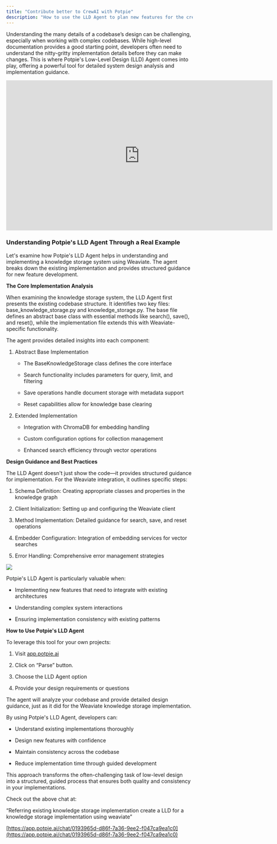 ```yaml
---
title: "Contribute better to CrewAI with Potpie"
description: "How to use the LLD Agent to plan new features for the crewAIInc/crewAI  codebase"
---
```


Understanding the many details of a codebase’s design can be challenging, especially when working with complex codebases. While high-level documentation provides a good starting point, developers often need to understand the nitty-gritty implementation details before they can make changes. This is where Potpie's Low-Level Design (LLD) Agent comes into play, offering a powerful tool for detailed system design analysis and implementation guidance.

<iframe width="720" height="405" src="https://www.youtube.com/embed/I_1ragSfw30?si=wx0zzJd7qsC5Y0aj" title="YouTube video player" frameborder="0" allow="accelerometer; autoplay; clipboard-write; encrypted-media; gyroscope; picture-in-picture; web-share" referrerpolicy="strict-origin-when-cross-origin" allowfullscreen></iframe>


### **Understanding Potpie's LLD Agent Through a Real Example**

Let's examine how Potpie's LLD Agent helps in understanding and implementing a knowledge storage system using Weaviate. The agent breaks down the existing implementation and provides structured guidance for new feature development.

**The Core Implementation Analysis**

When examining the knowledge storage system, the LLD Agent first presents the existing codebase structure. It identifies two key files: base\_knowledge\_storage.py and knowledge\_storage.py. The base file defines an abstract base class with essential methods like search(), save(), and reset(), while the implementation file extends this with Weaviate-specific functionality.

The agent provides detailed insights into each component:

1. Abstract Base Implementation

   * The BaseKnowledgeStorage class defines the core interface

   * Search functionality includes parameters for query, limit, and filtering

   * Save operations handle document storage with metadata support

   * Reset capabilities allow for knowledge base clearing

2. Extended Implementation

   * Integration with ChromaDB for embedding handling

   * Custom configuration options for collection management

   * Enhanced search efficiency through vector operations

**Design Guidance and Best Practices**

The LLD Agent doesn't just show the code—it provides structured guidance for implementation. For the Weaviate integration, it outlines specific steps:

1. Schema Definition: Creating appropriate classes and properties in the knowledge graph

2. Client Initialization: Setting up and configuring the Weaviate client

3. Method Implementation: Detailed guidance for search, save, and reset operations

4. Embedder Configuration: Integration of embedding services for vector searches

5. Error Handling: Comprehensive error management strategies

![](/image\(4\).png)

Potpie's LLD Agent is particularly valuable when:

* Implementing new features that need to integrate with existing architectures

* Understanding complex system interactions

* Ensuring implementation consistency with existing patterns

**How to Use Potpie's LLD Agent**

To leverage this tool for your own projects:

1. Visit [app.potpie.ai](https://app.potpie.ai/newchat?repo=crewAIInc/crewAI\&branch=main)

2. Click on “Parse” button.

3. Choose the LLD Agent option

4. Provide your design requirements or questions

The agent will analyze your codebase and provide detailed design guidance, just as it did for the Weaviate knowledge storage implementation.

By using Potpie's LLD Agent, developers can:

* Understand existing implementations thoroughly

* Design new features with confidence

* Maintain consistency across the codebase

* Reduce implementation time through guided development

This approach transforms the often-challenging task of low-level design into a structured, guided process that ensures both quality and consistency in your implementations.

Check out the above chat at:

“Referring existing knowledge storage implementation create a LLD for a knowledge storage implementation using weaviate”

[https://app.potpie.ai/chat/0193965d-d86f-7a36-9ee2-f047ca9ea1c0](https://app.potpie.ai/chat/0193965d-d86f-7a36-9ee2-f047ca9ea1c0)